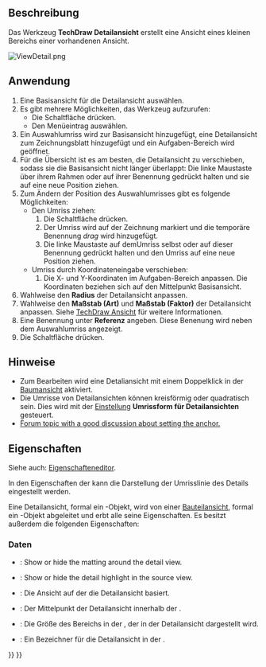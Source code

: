 <languages/>

{{Docnav/de
|[[TechDraw_ComplexSection/de|KomplexerSchnitt]]
|[[TechDraw_ProjectionGroup/de|Ansichtengruppe]]
|[[TechDraw_Workbench/de|TechDraw]]
|IconL=TechDraw_ComplexSection.svg
|IconR=TechDraw_ProjectionGroup.svg
|IconC=Workbench_TechDraw.svg
}}

{{GuiCommand/de
|Name=TechDraw DetailView
|Name/de=TechDraw Detailansicht
|MenuLocation=TechDraw→ TechDraw Ansichten → Detailansicht einfügen
|Workbenches=[[TechDraw_Workbench/de|TechDraw]]
|Version=0.19
|SeeAlso=[[TechDraw_View/de|TechDraw Ansicht]]
}}

<span id="Description"></span>
==Beschreibung==

Das Werkzeug '''TechDraw Detailansicht''' erstellt eine Ansicht eines kleinen Bereichs einer vorhandenen Ansicht. 

[[Image:ViewDetail.png]]
{{Caption|Detailansicht mit einem kreisförmigem Rahmen}}

<span id="Usage"></span>
==Anwendung==

# Eine Basisansicht für die Detailansicht auswählen.
# Es gibt mehrere Möglichkeiten, das Werkzeug aufzurufen:
#* Die Schaltfläche {{Button|[[Image:TechDraw_DetailView.svg|16px]] [[TechDraw_DetailView/de|Detailansicht einfügen]]}} drücken.
#* Den Menüeintrag {{MenuCommand|TechDraw → TechDraw Ansichten → [[Image:TechDraw_DetailView.svg|16px]] Detailansicht einfügen}} auswählen.
# Ein Auswahlumriss wird zur Basisansicht hinzugefügt, eine Detailansicht zum Zeichnungsblatt hinzugefügt und ein Aufgaben-Bereich wird geöffnet.
# Für die Übersicht ist es am besten, die Detailansicht zu verschieben, sodass sie die Basisansicht nicht länger überlappt: Die linke Maustaste über ihrem Rahmen oder auf ihrer Benennung gedrückt halten und sie auf eine neue Position ziehen.
# Zum Ändern der Position des Auswahlumrisses gibt es folgende Möglichkeiten:
#* Den Umriss ziehen:
#*# Die Schaltfläche {{Button|Auswahl verschieben}} drücken.
#*# Der Umriss wird auf der Zeichnung markiert und die temporäre Benennung ''drag'' wird hinzugefügt.
#*# Die linke Maustaste auf demUmriss selbst oder auf dieser Benennung gedrückt halten und den Umriss auf eine neue Position ziehen. 
#* Umriss durch Koordinateneingabe verschieben:
#*# Die X- und Y-Koordinaten im Aufgaben-Bereich anpassen. Die Koordinaten beziehen sich auf den Mittelpunkt Basisansicht.
# Wahlweise den '''Radius''' der Detailansicht anpassen.
# Wahlweise den '''Maßstab (Art)''' und '''Maßstab (Faktor)''' der Detailansicht anpassen. Siehe [[TechDraw_View/de#Eigenschaften|TechDraw Ansicht]] für weitere Informationen.
# Eine Benennung unter '''Referenz''' angeben. Diese Benenung wird neben dem Auswahlumriss angezeigt.
# Die Schaltfläche {{Button|OK}} drücken.

<span id="Notes"></span>
==Hinweise==

* Zum Bearbeiten wird eine Detaliansicht mit einem Doppelklick in der [[Tree_view/de|Baumansicht]] aktiviert.
* Die Umrisse von Detailansichten können kreisförmig oder quadratisch sein. Dies wird mit der [[TechDraw_Preferences/de#Anmerkung|Einstellung]] '''Umrissform für Detailansichten''' gesteuert.
* [https://www.forum.freecadweb.org/viewtopic.php?f=35&t=34055#p285281 Forum topic with a good discussion about setting the anchor.]

<span id="Properties"></span>
==Eigenschaften==

Siehe auch: [[Property_editor/de|Eigenschafteneditor]].

In den Eigenschaften der {{PropertyData/de|Base View}} kann die Darstellung der Umrisslinie des Details eingestellt werden.

Eine Detailansicht, formal ein {{Incode|TechDraw::DrawViewDetail}}-Objekt, wird von einer [[#Properties_Part_View/de|Bauteilansicht]], formal ein {{Incode|TechDraw::DrawViewPart}}-Objekt abgeleitet und erbt alle seine Eigenschaften. Es besitzt außerdem die folgenden Eigenschaften:

<span id="Data"></span>
===Daten===

{{TitleProperty|Appearance}}

* {{PropertyData|Show Matting|Bool}}: Show or hide the matting around the detail view. {{Version|1.0}}
* {{PropertyData|Show Highlight|Bool}}: Show or hide the detail highlight in the source view. {{Version|1.0}}

{{TitleProperty|Detail}}

* {{PropertyData/de|Base View|Link}}: Die Ansicht auf der die Detailansicht basiert.
* {{PropertyData/de|Anchor Point|Vector}}: Der Mittelpunkt der Detailansicht innerhalb der {{PropertyData/de|Base View}}.
* {{PropertyData/de|Radius|Float}}: Die Größe des Bereichs in der {{PropertyData/de|Base View}}, der in der Detailansicht dargestellt wird.
* {{PropertyData/de|Reference|String}}: Ein Bezeichner für die Detailansicht in der {{PropertyData/de|Base View}}.


{{Docnav/de
|[[TechDraw_ComplexSection/de|KomplexerSchnitt]]
|[[TechDraw_ProjectionGroup/de|Ansichtengruppe]]
|[[TechDraw_Workbench/de|TechDraw]]
|IconL=TechDraw_ComplexSection.svg
|IconR=TechDraw_ProjectionGroup.svg
|IconC=Workbench_TechDraw.svg
}}

{{TechDraw_Tools_navi{{#translation:}}}}
{{Userdocnavi{{#translation:}}}}